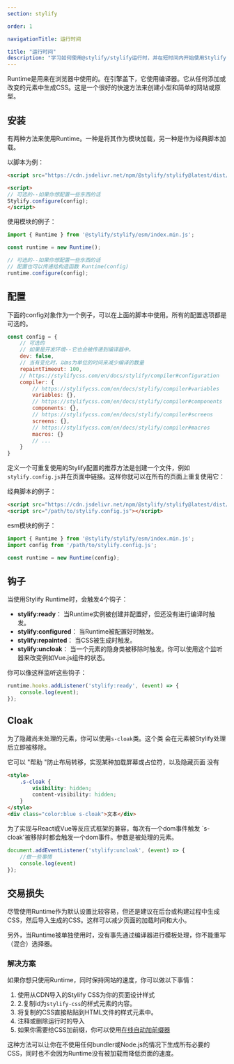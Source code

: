 ```yaml
---
section: stylify

order: 1

navigationTitle: 运行时间

title: "运行时间"
description: "学习如何使用@stylify/stylify运行时，并在短时间内开始使用Stylify CSS。"
---
```


Runtime是用来在浏览器中使用的。在引擎盖下，它使用编译器。它从任何添加或改变的元素中生成CSS。这是一个很好的快速方法来创建小型和简单的网站或原型。

## 安装
有两种方法来使用Runtime。一种是将其作为模块加载，另一种是作为经典脚本加载。

以脚本为例：
```html
<script src="https://cdn.jsdelivr.net/npm/@stylify/stylify@latest/dist/stylify.min.js"></script>。

<script>
// 可选的--如果你想配置一些东西的话
Stylify.configure(config);
</script>
```

使用模块的例子：
```javascript
import { Runtime } from '@stylify/stylify/esm/index.min.js';

const runtime = new Runtime();

// 可选的--如果你想配置一些东西的话
// 配置也可以传递给构造函数 Runtime(config)
runtime.configure(config);
```

## 配置
下面的config对象作为一个例子，可以在上面的脚本中使用。所有的配置选项都是可选的。

```javascript
const config = {
	// 可选的
	// 如果是开发环境--它也会被传递到编译器中。
	dev: false,
	// 当有变化时，以ms为单位的时间来减少编译的数量
	repaintTimeout: 100,
	// https://stylifycss.com/en/docs/stylify/compiler#configuration
	compiler: {
		// https://stylifycss.com/en/docs/stylify/compiler#variables
		variables: {},
		// https://stylifycss.com/en/docs/stylify/compiler#components
		components: {},
		// https://stylifycss.com/en/docs/stylify/compiler#screens
		screens: {},
		// https://stylifycss.com/en/docs/stylify/compiler#macros
		macros: {}
		// ...
	}
}
```

定义一个可重复使用的Stylify配置的推荐方法是创建一个文件，例如`stylify.config.js`并在页面中链接。这样你就可以在所有的页面上重复使用它：

经典脚本的例子：
```html
<script src="https://cdn.jsdelivr.net/npm/@stylify/stylify@latest/dist/stylify.min.js"></script>
<script src="/path/to/stylify.config.js"></script>
```

esm模块的例子：
```javascript
import { Runtime } from '@stylify/stylify/esm/index.min.js';
import config from '/path/to/stylify.config.js';

const runtime = new Runtime(config);
```

## 钩子

当使用Stylify Runtime时，会触发4个钩子：

- **stylify:ready**： 当Runtime实例被创建并配置好，但还没有进行编译时触发。
- **stylify:configured**： 当Runtime被配置好时触发。
- **stylify:repainted**： 当CSS被生成时触发。
- **stylify:uncloak**： 当一个元素的隐身类被移除时触发。你可以使用这个监听器来改变例如Vue.js组件的状态。

你可以像这样监听这些钩子：

```javascript
runtime.hooks.addListener('stylify:ready', (event) => {
	console.log(event);
});
```

## Cloak
为了隐藏尚未处理的元素，你可以使用`s-cloak`类。这个类
会在元素被Stylify处理后立即被移除。

它可以 "帮助 "防止布局转移，实现某种加载屏幕或占位符，以及隐藏页面
没有

```html
<style>
	.s-cloak {
		visibility: hidden;
		content-visibility: hidden;
	}
</style>
<div class="color:blue s-cloak">文本</div>
```

为了实现与React或Vue等反应式框架的兼容，每次有一个dom事件触发
`s-cloak'被移除时都会触发一个dom事件。参数是被处理的元素。

```javascript
document.addEventListener('stylify:uncloak', (event) => {
	//做一些事情
	console.log(event)
});
```

## 交易损失
尽管使用Runtime作为默认设置比较容易，但还是建议在后台或构建过程中生成CSS，然后导入生成的CSS。这样可以减少页面的加载时间和大小。

另外，当Runtime被单独使用时，没有事先通过编译器进行模板处理，你不能重写（混合）选择器。

### 解决方案
如果你想只使用Runtime，同时保持网站的速度，你可以做以下事情：

1. 使用从CDN导入的Stylify CSS为你的页面设计样式
2. 2.复制id为`stylify-css`的样式元素的内容。
3. 将复制的CSS直接粘贴到HTML文件的样式元素中。
4. 注释或删除运行时的导入
5. 如果你需要给CSS加前缀，你可以使用[在线自动加前缀器](https://autoprefixer.github.io)

这种方法可以让你在不使用任何bundler或Node.js的情况下生成所有必要的CSS，同时也不会因为Runtime没有被加载而降低页面的速度。
